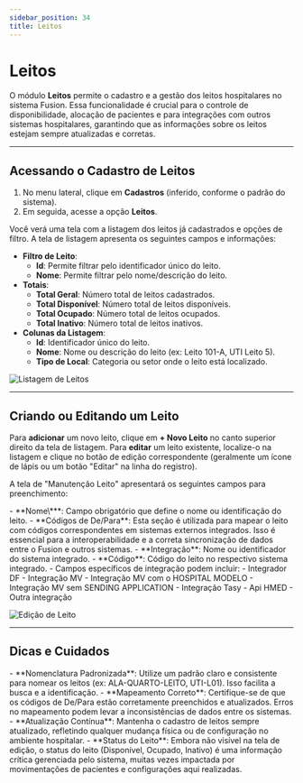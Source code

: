 ```yaml
---
sidebar_position: 34
title: Leitos
---
```



# Leitos

O módulo **Leitos** permite o cadastro e a gestão dos leitos hospitalares no sistema Fusion. Essa funcionalidade é crucial para o controle de disponibilidade, alocação de pacientes e para integrações com outros sistemas hospitalares, garantindo que as informações sobre os leitos estejam sempre atualizadas e corretas.

---

## Acessando o Cadastro de Leitos

1.  No menu lateral, clique em **Cadastros** (inferido, conforme o padrão do sistema).
2.  Em seguida, acesse a opção **Leitos**.

Você verá uma tela com a listagem dos leitos já cadastrados e opções de filtro. A tela de listagem apresenta os seguintes campos e informações:

-   **Filtro de Leito**:
    -   **Id**: Permite filtrar pelo identificador único do leito.
    -   **Nome**: Permite filtrar pelo nome/descrição do leito.
-   **Totais**:
    -   **Total Geral**: Número total de leitos cadastrados.
    -   **Total Disponível**: Número total de leitos disponíveis.
    -   **Total Ocupado**: Número total de leitos ocupados.
    -   **Total Inativo**: Número total de leitos inativos.
-   **Colunas da Listagem**:
    -   **Id**: Identificador único do leito.
    -   **Nome**: Nome ou descrição do leito (ex: Leito 101-A, UTI Leito 5).
    -   **Tipo de Local**: Categoria ou setor onde o leito está localizado.

![Listagem de Leitos](/img/lista_leitos.png)

---

## Criando ou Editando um Leito

Para **adicionar** um novo leito, clique em **+ Novo Leito** no canto superior direito da tela de listagem.
Para **editar** um leito existente, localize-o na listagem e clique no botão de edição correspondente (geralmente um ícone de lápis ou um botão "Editar" na linha do registro).

A tela de "Manutenção Leito" apresentará os seguintes campos para preenchimento:

<Admonition type="info" title="Campos de Cadastro do Leito">
-   **Nome\***: Campo obrigatório que define o nome ou identificação do leito.
-   **Códigos de De/Para**: Esta seção é utilizada para mapear o leito com códigos correspondentes em sistemas externos integrados. Isso é essencial para a interoperabilidade e a correta sincronização de dados entre o Fusion e outros sistemas.
    -   **Integração**: Nome ou identificador do sistema integrado.
    -   **Código**: Código do leito no respectivo sistema integrado.
    -   Campos específicos de integração podem incluir:
        -   Integrador DF
        -   Integração MV
        -   Integração MV com o HOSPITAL MODELO
        -   Integração MV sem SENDING APPLICATION
        -   Integração Tasy
        -   Api HMED
        -   Outra integração
</Admonition>

![Edição de Leito](/img/edit_leitos.png)

---

## Dicas e Cuidados

<Admonition type="tip" title="Boas Práticas no Cadastro de Leitos">
-   **Nomenclatura Padronizada**: Utilize um padrão claro e consistente para nomear os leitos (ex: ALA-QUARTO-LEITO, UTI-L01). Isso facilita a busca e a identificação.
-   **Mapeamento Correto**: Certifique-se de que os códigos de De/Para estão corretamente preenchidos e atualizados. Erros no mapeamento podem levar a inconsistências de dados entre os sistemas.
-   **Atualização Contínua**: Mantenha o cadastro de leitos sempre atualizado, refletindo qualquer mudança física ou de configuração no ambiente hospitalar.
-   **Status do Leito**: Embora não visível na tela de edição, o status do leito (Disponível, Ocupado, Inativo) é uma informação crítica gerenciada pelo sistema, muitas vezes impactada por movimentações de pacientes e configurações aqui realizadas.
</Admonition>